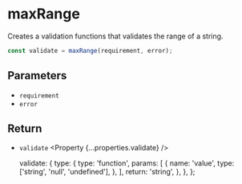 
<Title>maxRange | Modular Forms</Title>
<Meta
  name="description"
  content="Creates a validation functions that validates the range of a string."
/>

# maxRange

Creates a validation functions that validates the range of a string.

```ts
const validate = maxRange(requirement, error);
```

## Parameters

- `requirement` <Property type="string" />
- `error` <Property type="string" />

## Return

- `validate` <Property {...properties.validate} />

  validate: {
    type: {
      type: 'function',
      params: [
        {
          name: 'value',
          type: ['string', 'null', 'undefined'],
        },
      ],
      return: 'string',
    },
  },
};
